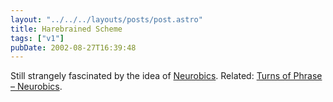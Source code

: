 ```yaml
---
layout: "../../../layouts/posts/post.astro"
title: Harebrained Scheme
tags: ["v1"]
pubDate: 2002-08-27T16:39:48
---
```


Still strangely fascinated by the idea of [Neurobics][1]. Related: [Turns of Phrase &#8211; Neurobics][2].

[1]: http://www.neurobics.com/ "Neurobics: Keep Your Brain Alive"
[2]: http://www.worldwidewords.org/turnsofphrase/tp-neu1.htm "World Wide Words: Neurobics as a turn of phrase"
